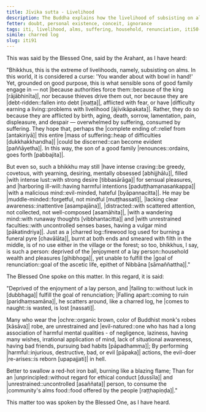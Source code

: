 ```yaml
---
title: Jīvika sutta - Livelihood
description: The Buddha explains how the livelihood of subsisting on alms, although an extreme of livelihoods, is a sensible choice for those who hope to discern a complete end to the entire mass of suffering.
fetter: doubt, personal existence, conceit, ignorance
tags: iti, livelihood, alms, suffering, household, renunciation, iti50-99
simile: charred log
slug: iti91
---
```


This was said by the Blessed One, said by the Arahant, as I have heard:

"Bhikkhus, this is the extreme of livelihoods, namely, subsisting on alms. In this world, it is considered a curse: 'You wander about with bowl in hand!' Yet, grounded on good purpose, this is what sensible sons of good family engage in — not |because authorities force them::because of the king [rājābhinīta]|, nor because thieves drive them out, nor because they are |debt-ridden::fallen into debt [iṇaṭṭa]|, afflicted with fear, or have |difficulty earning a living::problems with livelihood [ājīvikāpakata]|. Rather, they do so because they are afflicted by birth, aging, death, sorrow, lamentation, pain, displeasure, and despair — overwhelmed by suffering, consumed by suffering. They hope that, perhaps the |complete ending of::relief from [antakiriyā]| this entire |mass of suffering::heap of difficulties [dukkhakkhandha]| |could be discerned::can become evident [paññāyetha]|. In this way, the son of a good family |renounces::ordains, goes forth [pabbajita]|.

But even so, such a bhikkhu may still |have intense craving::be greedy, covetous, with yearning, desiring, mentally obsessed [abhijjhālu]|, filled |with intense lust::with strong desire [tibbasārāga]| for sensual pleasures, and |harboring ill-will::having harmful intentions [paduṭṭhamanasaṅkappa]| |with a malicious mind::evil-minded, hateful [byāpannacitta]|. He may be |muddle-minded::forgetful, not mindful [muṭṭhassatī]|, |lacking clear awareness::inattentive [asampajāna]|, |distracted::with scattered attention, not collected, not well-composed [asamāhita]|, |with a wandering mind::with runaway thoughts [vibbhantacitta]| and |with unrestrained faculties::with uncontrolled senses bases, having a vulgar mind [pākatindriya]|. Just as a |charred log::firewood log used for burning a funeral pyre [chavālāta]|, burnt at both ends and smeared with filth in the middle, is of no use either in the village or the forest; so too, bhikkhus, I say, is such a person: deprived of the |enjoyment of a lay person::household wealth and pleasures [gihibhoga]|, yet unable to fulfill the |goal of renunciation::goal of the ascetic life, epithet of Nibbāna [sāmaññattha]|."

The Blessed One spoke on this matter. In this regard, it is said:

"Deprived of the enjoyment of a lay person,
and |failing to::without luck in [dubbhaga]| fulfill the goal of renunciation;
|Falling apart::coming to ruin [paridhaṃsamāna]|, he scatters around,
like a charred log, he |comes to naught::is wasted, is lost [nassati]|.

Many who wear the |ochre::organic brown, color of Buddhist monk's robes [kāsāva]| robe,
are unrestrained and |evil-natured::one who has had a long association of harmful mental qualities - of negligence, laziness, having many wishes, irrational application of mind, lack of situational awareness, having bad friends, pursuing bad habits [pāpadhamma]|;
By performing |harmful::injurious, destructive, bad, or evil [pāpaka]| actions,
the evil-doer |re-arises::is reborn [upapajjati]| in hell.

Better to swallow a red-hot iron ball,
burning like a blazing flame;
Than for an |unprincipled::without regard for ethical conduct [dussīla]| and |unrestrained::uncontrolled [asaññata]| person,
to consume the |community's alms food::food offered by the people [raṭṭhapiṇḍa]|."

This matter too was spoken by the Blessed One, as I have heard.